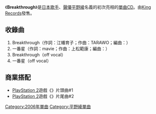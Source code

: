 {{Unreferenced|time=2019-09-22}}
{{Infobox Single
| Name = Breakthrough
| Cover = 
| Artist = [[平野綾|平野綾]]
| Released = 2006年3月8日
| Genre    = [[J-POP|J-POP]]（[[動畫歌曲|動畫歌曲]]）
| Length   = 16分20秒
| Label = [[Lantis|Lantis]]
| Writer   = [[江幡育子|江幡育子]]、[[TARAWO|TARAWO]]<br/>[[mavie|mavie]]、[[上松範康|上松範康]]
| Chart position = *週最高排名第79名（[[Oricon|Oricon]]）</small>
| Last single = 
| This single = '''Breakthrough'''<br/>(2006年)
| Next single = [[是冒險對吧對吧？|是冒險對吧對吧？]]<br/>(2006年)
}}
《'''Breakthrough'''》是[[日本|日本]][[歌手|歌手]]、[[聲優|聲優]][[平野綾|平野綾]]名義的初次亮相的[[單曲|單曲]]CD。由[[King_Records|King Records]]發售。

== 收錄曲 ==
#Breakthrough（作詞：江幡育子；作曲：TARAWO；編曲：{{lang|ja|鈴木マサキ}}）
#一番星（作詞：mavie；作曲：上松範康；編曲：{{lang|ja|鈴木マサキ}}）
#Breakthrough（off vocal）
#一番星（off vocal）

== 商業搭配 ==
*[[PlayStation_2|PlayStation 2]]遊戲《{{link-ja|finalist|ふぁいなりすと}}》片頭曲#1 
*[[PlayStation_2|PlayStation 2]]遊戲《{{link-ja|finalist|ふぁいなりすと}}》片尾曲#2 

{{平野綾}}

[[Category:2006年單曲|Category:2006年單曲]]
[[Category:平野綾單曲|Category:平野綾單曲]]
{{Single-stub}}